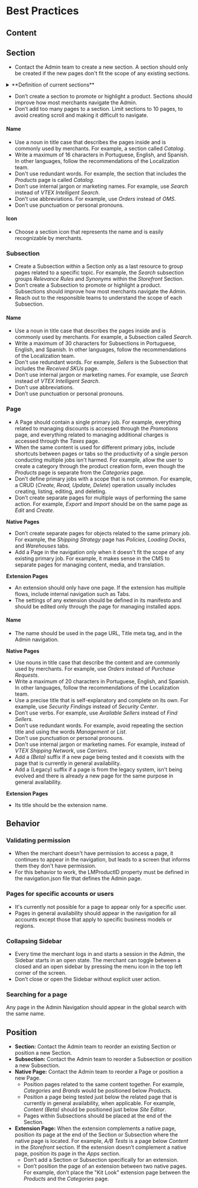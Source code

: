# Best Practices

## Content

## Section

- Contact the Admin team to create a new section. A section should only be created if the new pages don't fit the scope of any existing sections.

<details>
  <summary>**Definition of current sections**</summary>

  Reach out to the responsible teams for more information about Section scope.
    - **Dashboards:** Analyze data of unified commerce and take informed decisions.
    - **Orders:** Manage several aspects of the orders, such as items, status, transactions, and subscription information.
    - **Catalog:** Manage the assortment of ecommerce products to be sold in their store, set up their capabilities, such as their categories, brands, and collections, define their price strategies, and control item supply.
    - **Promotions:** Define discounts offered to customers based on specific criteria and define additional percentage added to the price of a product.
    - **Storefront:** Define the user experience in their website, including publishing content to the storefront and defining the store search.
    - **Shipping:** Manage logistics such as its strategy, shipping and delivery rates, and pickup points.
    - **Marketplace:** Manage the operations related to their store as a marketplace or the connections with their store with external marketplaces.
    - **Apps:** Install and manage extensions to enhance their store experience or operations.
    - **Store settings:** Set up configurations applied to their store, storefront and how end customers interact with their ecommerce.
    - **User settings (Profile menu):** Set up configurations applied to their user account.
    - **Account settings (Profile menu):** Set up configurations applied to their store’s account.
</details>       
        
- Don’t create a section to promote or highlight a product. Sections should improve how most merchants navigate the Admin.
- Don’t add too many pages to a section. Limit sections to 10 pages, to avoid creating scroll and making it difficult to navigate.

#### Name

- Use a noun in title case that describes the pages inside and is commonly used by merchants. For example, a section called *Catalog*.
- Write a maximum of 16 characters in Portuguese, English, and Spanish. In other languages, follow the recommendations of the Localization team.
- Don't use redundant words. For example, the section that includes the *Products* page is called *Catalog*.
- Don’t use internal jargon or marketing names. For example, use *Search* instead of *VTEX Intelligent Search*.
- Don’t use abbreviations. For example, use *Orders* instead of *OMS*.
- Don’t use punctuation or personal pronouns.

#### Icon

- Choose a section icon that represents the name and is easily recognizable by merchants.

### Subsection

- Create a Subsection within a Section only as a last resource to group pages related to a specific topic. For example, the *Search* subsection groups *Relevance Rules* and *Synonyms* within the *Storefront* Section.
- Don’t create a Subsection to promote or highlight a product. Subsections should improve how most merchants navigate the Admin.
- Reach out to the responsible teams to understand the scope of each Subsection.

#### Name

- Use a noun in title case that describes the pages inside and is commonly used by merchants. For example, a Subsection called *Search*.
- Write a maximum of 30 characters for Subsections in Portuguese, English, and Spanish. In other languages, follow the recommendations of the Localization team.
- Don't use redundant words. For example, *Sellers* is the Subsection that includes the *Received SKUs* page.
- Don’t use internal jargon or marketing names. For example, use *Search* instead of *VTEX Intelligent Search*.
- Don’t use abbreviations.
- Don’t use punctuation or personal pronouns.

### Page

- A Page should contain a single primary job. For example, everything related to managing discounts is accessed through the *Promotions* page, and everything related to managing additional charges is accessed through the *Taxes* page.
- When the same content is used for different primary jobs, include shortcuts between pages or tabs so the productivity of a single person conducting multiple jobs isn't harmed. For example, allow the user to create a category through the product creation form, even though the *Products* page is separate from the *Categories* page.
- Don’t define primary jobs with a scope that is not common. For example, a CRUD (*Create, Read, Update, Delete*) operation usually includes creating, listing, editing, and deleting.
- Don’t create separate pages for multiple ways of performing the same action. For example, *Export* and *Import* should be on the same page as *Edit* and *Create*.

**Native Pages**

- Don’t create separate pages for objects related to the same primary job. For example, the *Shipping Strategy* page has *Policies*, *Loading Docks*, and *Warehouses* tabs.
- Add a Page in the navigation only when it doesn't fit the scope of any existing primary job. For example, it makes sense in the CMS to separate pages for managing content, media, and translation.

**Extension Pages**

- An extension should only have one page. If the extension has multiple flows, include internal navigation such as Tabs.
- The settings of any extension should be defined in its manifesto and should be edited only through the page for managing installed apps.

#### Name

- The name should be used in the page URL, Title meta tag, and in the Admin navigation.

**Native Pages**

- Use nouns in title case that describe the content and are commonly used by merchants. For example, use *Orders* instead of *Purchase Requests*.
- Write a maximum of 20 characters in Portuguese, English, and Spanish. In other languages, follow the recommendations of the Localization team.
- Use a precise title that is self-explanatory and complete on its own. For example, use *Security Findings* instead of *Security Center*.
- Don’t use verbs. For example, use *Available Sellers* instead of *Find Sellers*.
- Don’t use redundant words. For example, avoid repeating the section title and using the words *Management* or *List*.
- Don’t use punctuation or personal pronouns.
- Don't use internal jargon or marketing names. For example, instead of *VTEX Shipping Network*, use *Carriers*.
- Add a *(Beta)* suffix if a new page being tested and it coexists with the page that is currently in general availability.
- Add a (Legacy) suffix if a page is from the legacy system, isn't being evolved and there is already a new page for the same purpose in general availability.

**Extension Pages**

- Its title should be the extension name.

## Behavior

### Validating permission

- When the merchant doesn't have permission to access a page, it continues to appear in the navigation, but leads to a screen that informs them they don't have permission.
- For this behavior to work, the LMProductID property must be defined in the navigation.json file that defines the Admin page.

### Pages for specific accounts or users

- It's currently not possible for a page to appear only for a specific user.
- Pages in general availability should appear in the navigation for all accounts except those that apply to specific business models or regions.

### Collapsing Sidebar

- Every time the merchant logs in and starts a session in the Admin, the Sidebar starts in an open state. The merchant can toggle between a closed and an open sidebar by pressing the menu icon in the top left corner of the screen.
- Don’t close or open the Sidebar without explicit user action.

### Searching for a page

Any page in the Admin Navigation should appear in the global search with the same name.

## Position

- **Section:** Contact the Admin team to reorder an existing Section or position a new Section.
- **Subsection:** Contact the Admin team to reorder a Subsection or position a new Subsection.
- **Native Page:** Contact the Admin team to reorder a Page or position a new Page.
    - Position pages related to the same content together. For example, *Categories* and *Brands* would be positioned below *Products*.
    - Position a page being tested just below the related page that is currently in general availability, when applicable. For example, *Content (Beta)* should be positioned just below *Site Editor*.
    - Pages within Subsections should be placed at the end of the Section.
- **Extension Page:** When the extension complements a native page, position its page at the end of the Section or Subsection where the native page is located. For example, *A/B Tests* is a page below *Content* in the *Storefront* section. If the extension doesn’t complement a native page, position its page in the *Apps* section.
    - Don’t add a Section or Subsection specifically for an extension.
    - Don’t position the page of an extension between two native pages. For example, don’t place the "Kit Look" extension page between the *Products* and the *Categories* page.